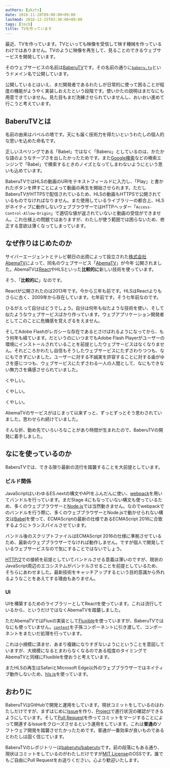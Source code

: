 ```yaml
---
authors: [ykzts]
date: 2016-11-28T09:00:00+09:00
lastmod: 2016-12-25T03:30:00+09:00
tags: [tech]
title: TVを作っています
---
```


最近、TVを作っています。TVといっても映像を受信して映す機械を作っているわけではありません。TVのように映像を再生して、見ることのできるウェブサービスを開発しています。

そのウェブサービスの名前は[BaberuTV](https://baberu.tv/)です。その名前の通りに[`baberu.tv`](https://baberu.tv/)というドメイン名で公開しています。

<!--truncate-->

公開しているとはいえ、まだ開発者であるわたしが日常的に使って困ることが程度の機能がようやく実装しおえたという段階です。使いかたの説明はまだなにも用意できていません。見た目もまだ洗練させられていませんし、おいおい進めて行こうと考えています。

## BaberuTVとは

名前の由来はバベルの塔です。天にも届く技術力を得たいというわたしの個人的な思いを込めた命名です。

正しいスペリングである「Babel」ではなく「Baberu」としているのは、かたかな語のようなチープさを出したかったためです。また[Google検索](https://www.google.com/)などの検索エンジンで「Babel」で検索するときのノイズとなってしまわないようにという思いも込めています。

BaberuTVではHLSの動画のURIをテキストフィールドに入力し、「Play」と書かれたボタンを押すことによって動画の再生を開始させられます。ただしBaberuTVがHTTPSで配信されているため、HLSの動画もHTTPSで公開されているものでなければなりません。また使用しているライブラリーの都合上、HLSがネイティブに動作しないウェブブラウザーではHTTPヘッダー「`Access-Control-Allow-Origin`」で適切な値が返されていないと動画の受信ができません。これ仕様上の問題ではありますが、わたしが使う範囲では困らないため、修正する意欲は薄くなってしまっています。

## なぜ作りはじめたのか

サイバーエージェントとテレビ朝日の出資によって設立された[株式会社AbemaTV](http://abematv.co.jp/)によって、同名のウェブサービス「[AbemaTV](https://abema.tv/)」が今年 公開されました。AbemaTVは[React](https://facebook.github.io/react/)やHLSといった**比較的に**新しい技術を使っています。

そう、「**比較的に**」なのです。

Reactが公開されたのは2013年です。今から三年も前です。HLSはReactよりもさらに古く、2009年から存在しています。七年前です。そう七年前なのです。

ひるがえって自分はどうでしょう。自分は何年も似たような技術を使い、そして似たようなウェブサービスばかり作っています。ウェブアプリケーション開発者としてこのことに危機感を覚えざるをえません。

そしてAdobe Flashがレガシーな存在であるとさけばれるようになってから、もう何年も経ています。だというのにいつまでもAdobe Flash Playerがユーザーの環境にインストールされていることを前提としたウェブサービスはなくなりません。それどころかわたし自信もそうしたウェブサービスにたずさわりつつも、なにもできずにいました。ユーザーに対する不誠実を許容することに対する歯がゆさを感じつつも、ウェブサービスにたずさわる一人の人間として、なにもできない無力さを痛感させられていました。

くやしい。

くやしい。

くやしい。

AbemaTVのサービスがはじまって以来ずっと、ずっとずっとそう思わされていました。思わせられ続けていました。

そんな折、勤め先でいろいろなことがあり時間が生まれたので、BaberuTVの開発に着手しました。

## なにを使っているのか

BaberuTVでは、できる限り最新の流行を踏襲することを大前提としています。

### ビルド関係

JavaScriptはいわゆるES.nextの構文やAPIをふんだんに使い、[webpack](https://webpack.github.io/)を用いてバンドルを行っています。まだStage 4にもなっていない構文も使っているため、多くのウェブブラウザーと[Node.js](https://nodejs.org/)では当然動きません。なのでwebpackでのバンドルを行う際に、多くのウェブブラウザーとNode.jsで動かせられない構文は[Babel](https://babeljs.io/)を使って、ECMAScriptの最新の仕様であるECMAScript 2016に合致するようにトランスパイルさせています。

バンドル後のスクリプトファイルはECMAScript 2016の仕様に準拠させているため、最新のウェブブラウザーでなければ動作しません。ですが個人で開発しているウェブサービスなので気にすることではないでしょう。

[HTTP/2](https://http2.github.io/)での接続を前提としていてバンドルさせる意義は薄いのですが、現状のJavaScript周辺のエコシステムがバンドルさせることを前提としているため、そちらにあわせました。最新技術をキャッチアップするという目的意識から外れるようなことをあえてする理由もありません。

### UI

UIを構築するためのライブラリーとしてReactを使っています。これは流行しているから、というだけではなくAbemaTVを踏襲しました。

ただAbemaTVではFluxの実装として[Fluxible](https://fluxible.io/)を使っていますが、BaberuTVではなにも使っていません。[`context`](https://facebook.github.io/react/docs/context.html)を子孫コンポーネントに引き渡して、コンポーネントをまたいだ処理を行っています。

これは小規模に済ませ、あまり複雑になりすぎないようにということを意図していますが、大規模になるとまわらなくなるのである程度のタイミングでAbemaTVと同様にFluxibleを使おうと考えています。

またHLSの再生はSafariとMicrosoft Edge以外のウェブブラウザーではネイティブ動作しないため、[hls.js](https://github.com/dailymotion/hls.js)を使っています。

## おわりに

BaberuTVはGitHubで開発と運用をしています。現状コミットをしているのはわたしだけですが、まずはじめに[Issue](https://help.github.com/articles/about-issues/)を作り、[Project](https://help.github.com/articles/about-projects/)で進行状況の確認ができるようにしています。そして[Pull Request](https://help.github.com/articles/about-pull-requests/)を作ってコミットをマージすることによって関連するIssueをクローズさせるという運用をしています。これは**普通の**ソフトウェア開発を踏襲させたかったためです。普通が一番効率が良いものであるとわたしは固く信じています。

BaberuTVのレポジトリーは[baberutv/baberutv](https://github.com/baberutv/baberutv)です。前の段落にもある通り、現状はコミットをしているのがわたしだけですが[MIT License](https://opensource.org/licenses/MIT)のOSSです。誰でもご自由にPull Requestをお送りください。心より歓迎いたします。
